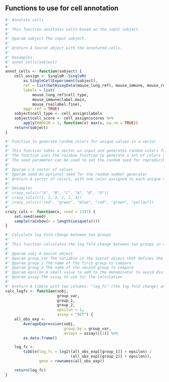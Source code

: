 
## Functions to use for cell annotation
```r
#' Annotate cells
#'
#' This function annotates cells based on the input sobject.
#'
#' @param sobject The input sobject.
#'
#' @return A Seurat object with the annotated cells.
#'
#' @examples
#' annot_cells(sobject)
#'
annot_cells <- function(sobject) {
    cell_assign <- SingleR::SingleR(
        as.SingleCellExperiment(sobject),
        ref = list(GetAssayData(mouse_lung_ref), mouse_immune, mouse_rna),
        labels = list(
            mouse_lung_ref$cell_type,
            mouse_immune$label.main,
            mouse_rna$label.fine),
        aggr.ref = TRUE)
    sobject$cell_type <- cell_assign$labels
    sobject$cell_score <- cell_assign$scores %>%
        apply(MARGIN = 1, function(x) max(x, na.rm = TRUE))
    return(sobject)
}

#' Function to generate random colors for unique values in a vector
#'
#' This function takes a vector as input and generates random colors for each unique value in the vector.
#' The function uses the rainbow function to generate a set of colors and assigns a random color to each unique value in the input vector.
#' The seed parameter can be used to set the random seed for reproducibility.
#'
#' @param x A vector of values
#' @param seed An optional seed for the random number generator
#' @return A vector of colors, with one color assigned to each unique value in the input vector
#'
#' @examples
#' crazy_cols(c("A", "B", "C", "A", "B", "D"))
#' crazy_cols(c(1, 2, 3, 1, 2, 4))
#' crazy_cols(c("red", "green", "blue", "red", "green", "yellow"))
#'
crazy_cols <- function(x, seed = 1337) {
    set.seed(seed)
    sample(rainbow(n = length(unique(x))))
}

#' Calculate log fold change between two groups
#'
#' This function calculates the log fold change between two groups in a Seurat object.
#'
#' @param sobj A Seurat object
#' @param group_var The variable in the Seurat object that defines the groups
#' @param group_1 The name of the first group to compare
#' @param group_2 The name of the second group to compare
#' @param epsilon A small value to add to the denominator to avoid division by zero
#' @param assay The assay to use for the calculation
#'
#' @return A tibble with two columns: "log_fc" (the log fold change) and "gene" (the gene name)
calc_logfc <- function(sobj,
                       group_var,
                       group_1,
                       group_2,
                       epsilon = 1,
                       assay = "SCT") {
    all_obs_exp <-
        AverageExpression(sobj,
                          group.by = group_var,
                          assays = assay)[[1]] %>%
        as.data.frame()

    log_fc <-
        tibble(log_fc = log2((all_obs_exp[[group_1]] + epsilon) /
                             (all_obs_exp[[group_2]] + epsilon)),
               gene = rownames(all_obs_exp))

    return(log_fc)
}
```
